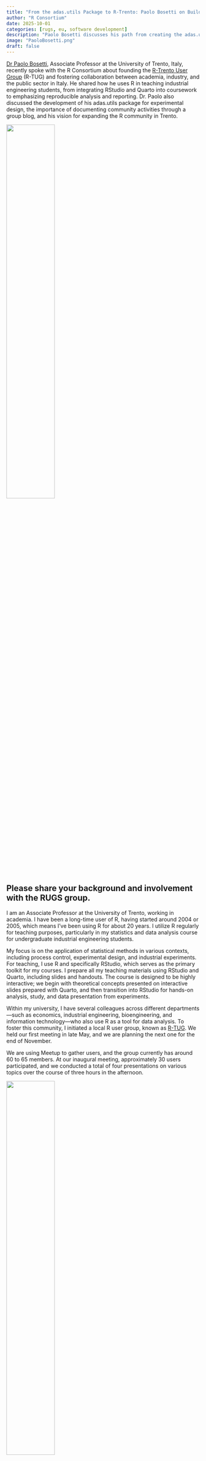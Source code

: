 ```yaml
---
title: "From the adas.utils Package to R-Trento: Paolo Bosetti on Building Tools and Community"
author: "R Consortium"
date: 2025-10-01
categories: [rugs, eu, software development]
description: "Paolo Bosetti discusses his path from creating the adas.utils package to fostering collaboration with the R-Trento community."
image: "PaoloBosetti.png"
draft: false
---
```


[Dr Paolo Bosetti](https://paolobosetti.quarto.pub/), Associate Professor at the University of Trento, Italy, recently spoke with the R Consortium about founding the [R-Trento User Group](https://www.meetup.com/r-trento-users-group/) (R-TUG) and fostering collaboration between academia, industry, and the public sector in Italy. He shared how he uses R in teaching industrial engineering students, from integrating RStudio and Quarto into coursework to emphasizing reproducible analysis and reporting. Dr. Paolo also discussed the development of his adas.utils package for experimental design, the importance of documenting community activities through a group blog, and his vision for expanding the R community in Trento.

![](PaoloBosetti.png){width=50%}

## Please share your background and involvement with the RUGS group.

I am an Associate Professor at the University of Trento, working in academia. I have been a long-time user of R, having started around 2004 or 2005, which means I’ve been using R for about 20 years. I utilize R regularly for teaching purposes, particularly in my statistics and data analysis course for undergraduate industrial engineering students.

My focus is on the application of statistical methods in various contexts, including process control, experimental design, and industrial experiments. For teaching, I use R and specifically RStudio, which serves as the primary toolkit for my courses. I prepare all my teaching materials using RStudio and Quarto, including slides and handouts. The course is designed to be highly interactive; we begin with theoretical concepts presented on interactive slides prepared with Quarto, and then transition into RStudio for hands-on analysis, study, and data presentation from experiments.

Within my university, I have several colleagues across different departments—such as economics, industrial engineering, bioengineering, and information technology—who also use R as a tool for data analysis. To foster this community, I initiated a local R user group, known as [R-TUG](https://www.meetup.com/r-trento-users-group/). We held our first meeting in late May, and we are planning the next one for the end of November.

We are using Meetup to gather users, and the group currently has around 60 to 65 members. At our inaugural meeting, approximately 30 users participated, and we conducted a total of four presentations on various topics over the course of three hours in the afternoon.

![](RUsersTrentoLogo.png){width=50%}

## Was your first meetup held in person or online? What format do you plan to use for future meetups?

The first meeting was held in person because we wanted to foster connections. Since it was our initial gathering, it was essential for us to come together and get to know one another. Although we are all part of the same university, many of us only knew each other by name. This meeting provided an opportunity to see each other’s faces and establish those connections.

For future meetings, we plan to implement a hybrid format. We will continue to meet in person while also recording the sessions on Zoom and providing a link for others to participate remotely. This way, we can maintain our in-person interactions while accommodating those who wish to join online.

![](RUsersTrentoMeetup.png)

## Can you share what the R community is like in Italy?

Our group consists of approximately half academics and half industry members, including some of my former students and representatives from the public sector. We have connections with local government statistical offices in industrial communities. One such community is [Confindustria](https://www.confindustria.it/en/), the association of local industries, which has a statistical study office that contributes to our group.

The strength of our collaboration lies in bridging the gap between academia and the broader world. We facilitate connections between academics and individuals with in-depth knowledge, particularly in the theoretical aspects of statistics and the R programming language. Conversely, we provide academics with access to real-world cases and practical applications, enabling them to gather new ideas and explore innovative applications related to their research.

## Aside from Meetup, which other platforms are you using for your R User Group?

We also have a Quarto-based [website](https://rtug.unitn.it/) for our group. It is organized as a blog where we publish small articles contributed by our members, as well as presentations given during meetings. Our goal is to maintain a dynamic online presence by publishing one or two posts per year and documenting our meetings and activities. For each meeting, we will list the topics discussed and make the presentations available. Lastly, we have a list of founding members and regular members, which is also available on Meetup. This captures the life of our group, showcasing our projects and contributions.

We also have a list of [founding members](https://rtug.unitn.it/members.html) on our website. Most of the members joined on the first day, and they come from various departments at the same university. However, Maria Michela Dickson, a former member of the University of Trento, is currently a professor at the University of Padua in a different city. 

We also maintain a list of regular members, comprising professionals from various sectors. This group consists of professors, representatives from the public sector, and employees from private companies in the mechanical sector. We are affiliated with the local industry association, which serves as a platform for industrial partners, and we also have members from public foundations.

Apart from this, there are spontaneously joining members on Meetup. I have been automating the process of connecting Meetup subscribers with our local Google email group. My university uses Google Workspace for emails, and we have a shared drive and a Google group for collecting members.

Unfortunately, the Meetup API was recently changed, which has rendered previous automation packages ineffective. I attempted to write a new solution, but it remains unclear how to do so, and my efforts have not been successful. As a result, Meetup is not providing full access, and I find myself stuck.

This situation is frustrating because it requires considerable time to keep the Meetup user list synchronized with our internal user list. This issue will be resolved sooner or later.

## You are currently working in academia. How do you use R in your teaching and research?

I've been using R for more than 20 years now, and I've recently completely transitioned to the latest features in R. I'm extensively using the Tidyverse package and have shifted from older methods to Tidyverse approaches. Nowadays, I only teach my students to use Tidyverse and Quarto. Everything we do is presented in a notebook style, utilizing Tidyverse, and I'm particularly focused on how to present analysis effectively. Our current environment is superior to others for this reason.

The quality of the documents we can create using RStudio, R, Tidyverse, and Quarto is significantly better than what can be achieved with other environments commonly used for data analysis, such as MATLAB or Python. Additionally, you can integrate both Python and R within RStudio, but that's another story.

My primary focus in teaching prospective industrial engineers is to emphasize the quality of both analysis and presentation, as well as the automation of documentation production. This includes automated reports, weekly reports, and similar outputs.

## Can you tell us about your adas.utils package? What makes it unique compared to other experimental design packages in R?

During this course, I also began developing a package called [adas.utils](https://cran.r-project.org/web/packages/adas.utils/index.html), which is currently on CRAN. Initially, it started as a collection of utility functions but has evolved into a complete set of objects and methods for applying Design of Experiments (DoE) techniques in a Tidyverse manner.

For example, I use ggplot for graphics, and functions have been designed to be sequentially piped with the %>% operator. While other packages for designing experiments are already available on CRAN, they follow an "old school" approach and do not adhere to a Tidyverse interface. My package stands out because it employs the principles of piping operations and sequencing operations, and utilizes ggplot for visual outputs. The package is now relatively mature.

In our blog, you can find an [introduction to the package](https://rtug.unitn.it/posts/004-adas.utils/), which is designed to facilitate the creation of target plans and fractional factorial plans, as well as to analyze the alias structure in fractional factorial designs. The package also features functionalities not commonly available in R, such as normal probability plots and Pareto charts, both of which are not standard in the Tidyverse.

![](Normalprobabilityplot.png)


## How do I Build an R User Group?

R Consortium’s R User Group and Small Conference Support Program (RUGS) provides grants to help R groups organize, share information, and support each other worldwide. We have given grants over the past four years, encompassing over 76,000 members in over 90 user groups in 39 countries. We would like to include you! Cash grants and meetup.com accounts are awarded based on the intended use of the funds and the amount of money available to distribute

[Learn more](https://r-consortium.org/all-projects/rugsprogram.html)
